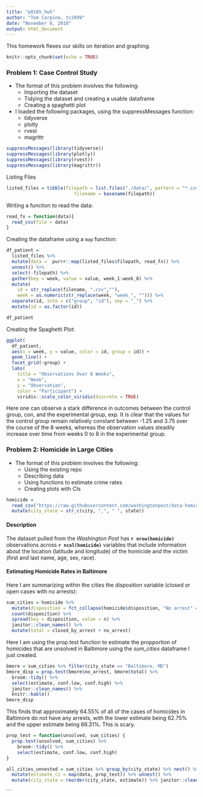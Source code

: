 ```yaml
---
title: "p8105_hw5"
author: "Tom Carpino, tc2899"
date: "November 8, 2018"
output: html_document
---
```


This homework flexes our skills on iteration and graphing. 

```r
knitr::opts_chunk$set(echo = TRUE)

```

### Problem 1: Case Control Study 

* The format of this problem involves the following: 
    + Importing the dataset
    + Tidying the dataset and creating a usable dataframe 
    + Creating a spaghetti plot 

* I loaded the following packages, using the suppressMessages function: 
    + tidyverse
    + plotly
    + rvest
    + magrittr

```r
suppressMessages(library(tidyverse))
suppressMessages(library(plotly))
suppressMessages(library(rvest))
suppressMessages(library(magrittr))
```

Listing Files 
```r
listed_files = tibble(filepath = list.files("./data/", pattern = "*.csv", full.names = TRUE),
                         filename = basename(filepath))
```

Writing a function to read the data: 

```r
read_fx = function(data){
  read_csv(file = data)
}
```

Creating the dataframe using a `map` function: 

```r
df_patient = 
  listed_files %>% 
  mutate(data =  purrr::map(listed_files$filepath, read_fx)) %>% 
  unnest() %>% 
  select(-filepath) %>% 
  gather(key = week, value = value, week_1:week_8) %>% 
  mutate(
    id = str_replace(filename, ".csv",""), 
    week = as.numeric(str_replace(week, "week_", ""))) %>% 
  separate(id, into = c("group", "id"), sep = "_") %>% 
  mutate(id = as.factor(id))

df_patient
```

Creating the Spaghetti Plot: 
```r
ggplot(
  df_patient, 
  aes(x = week, y = value, color = id, group = id)) + 
  geom_line() +
  facet_grid(~group) +
  labs(
    title = "Observations Over 8 Weeks", 
    x = "Week", 
    y = "Observation", 
    color = "Participant") + 
    viridis::scale_color_viridis(discrete = TRUE)
```

Here one can observe a stark difference in outcomes between the control group, con, and the experimental group, exp. It is clear that the values for the control group remain relatively constant between -1.25 and 3.75 over the course of the 8 weeks, whereas the observation values steadily increase over time from weeks 0 to 8 in the experimental group.  

### Problem 2: Homicide in Large Cities 

* The format of this problem involves the following: 
    + Using the existing repo
    + Describing data 
    + Using functions to estimate crime rates
    + Creating plots with CIs

```r
homicide = 
  read_csv("https://raw.githubusercontent.com/washingtonpost/data-homicides/master/homicide-data.csv", col_names = TRUE) %>% 
  mutate(city_state = str_c(city, ",", " ", state))
```

#### Description 
The dataset pulled from the _Washington Post_ has **`r nrow(homicide)`** observations across **`r ncol(homicide)`** variables that include information about the location (latitude and longitude) of the homicide and the victim (first and last name, age, sex, race).  

#### Estimating Homicide Rates in Baltimore

Here I am summarizing within the cities the disposition variable (closed or open cases with no arrests): 
```r
sum_cities = homicide %>% 
  mutate(disposition = fct_collapse(homicide$disposition, "No arrest" = c("Closed without arrest","Open/No arrest"))) %>% group_by(city_state) %>% 
  count(disposition) %>% 
  spread(key = disposition, value = n) %>% 
  janitor::clean_names() %>% 
  mutate(total = closed_by_arrest + no_arrest)
```

Here I am using the prop.test function to estimate the propportion of homicides that are unsolved in Baltimore using the *sum_cities* dataframe I just created. 

```r
bmore = sum_cities %>% filter(city_state == "Baltimore, MD")
bmore_disp = prop.test(bmore$no_arrest, bmore$total) %>% 
  broom::tidy() %>% 
  select(estimate, conf.low, conf.high) %>% 
  janitor::clean_names() %>% 
  knitr::kable()
bmore_disp
```

This finds that approximately 64.55% of all of the cases of homicides in Baltimore do not have any arrests, with the lower estimate being 62.75% and the upper estimate being 66.31%. This is scary. 

```r

prop_test = function(unsolved, sum_cities) {
  prop.test(unsolved, sum_cities) %>% 
    broom::tidy() %>% 
    select(estimate, conf.low, conf.high)
}

all_cities_unnested = sum_cities %>% group_by(city_state) %>% nest() %>% 
  mutate(estimate_ci = map(data, prop_test)) %>% unnest() %>% 
  mutate(city_state = reorder(city_state, estimate)) %>% janitor::clean_names()

```


```


